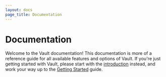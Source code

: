 ```yaml
---
layout: docs
page_title: Documentation
---
```


# Documentation

Welcome to the Vault documentation! This documentation is more of a reference guide for all available features and options of Vault. If you're just getting started with Vault, please start with the [introduction](/vault/docs/what-is-vault) instead, and work your way up to the [Getting Started](/vault/tutorials/getting-started/getting-started-install) guide.
